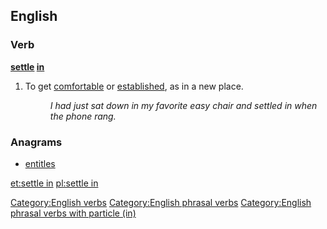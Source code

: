 ==English==

===Verb===
'''[[settle]] [[in]]'''
# {{context|idiomatic}} To get [[comfortable]] or [[established]], as in a new place.
#: ''I had just sat down in my favorite easy chair and settled in when the phone rang.''

===Anagrams===
* [[entitles#English|entitles]]

[[Category:English verbs]]
[[Category:English phrasal verbs]]
[[Category:English phrasal verbs with particle (in)]]

[[et:settle in]]
[[pl:settle in]]
